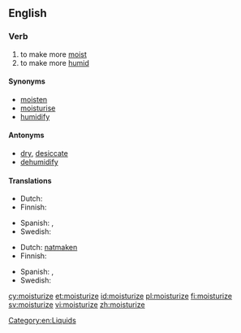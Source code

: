 ==English==

===Verb===
{{en-verb|moisturiz|ing}}

# to make more [[moist]]
# to make more [[humid]]

====Synonyms====
*[[moisten]]
*[[moisturise]]
*[[humidify]]

====Antonyms====
*[[dry]], [[desiccate]]
*[[dehumidify]]

====Translations====
{{trans-top|to make more moist}}
* Dutch: {{t+|nl|bevochtigen}}
* Finnish: {{t+|fi|kosteuttaa}}
{{trans-mid}}
* Spanish: {{t+|es|humidificar}}, {{t-|es|humedecer}}
* Swedish: {{t+|sv|fukta}}
{{trans-bottom}}

{{trans-top|to make more humid}}
* Dutch: [[natmaken]]
* Finnish: {{t+|fi|kosteuttaa}}
{{trans-mid}}
* Spanish: {{t+|es|humidificar}}, {{t-|es|humedecer}}
* Swedish: {{t+|sv|fukta}}
{{trans-bottom}}

[[Category:en:Liquids]]

[[cy:moisturize]]
[[et:moisturize]]
[[id:moisturize]]
[[pl:moisturize]]
[[fi:moisturize]]
[[sv:moisturize]]
[[vi:moisturize]]
[[zh:moisturize]]